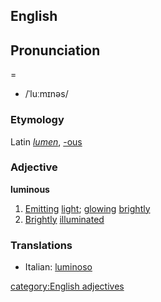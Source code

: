 ==English==
==Pronunciation===
*/ˈluːmɪnəs/
===Etymology===
Latin ''[[lumen]]'', [[-ous]]
===Adjective===
'''luminous'''
#[[Emitting]] [[light]]; [[glowing]] [[brightly]]
#[[Brightly]] [[illuminated]]

===Translations===
*Italian: [[luminoso]]

[[category:English adjectives]]